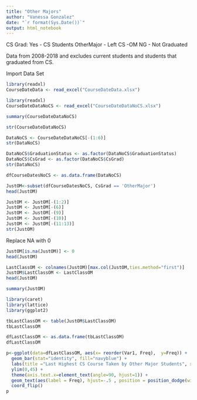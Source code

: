 ```yaml
---
title: "Other Majors"
author: "Vanessa Gonzalez"
date: "`r format(Sys.Date())`"
output: html_notebook
---
```


CS Grad: 
Yes - CS Students
OtherMajor - Left CS -OM
NG - Not Graduated

Data from 2008-2018 and excludes current students and students that graduated from CS.

Import Data Set
```r
library(readxl)
CourseDateData <- read_excel("CourseDateData.xlsx")

library(readxl)
CourseDateDataNoCS <- read_excel("CourseDateDataNoCS.xlsx")
```

```r
summary(CourseDateDataNoCS)
```

```r
str(CourseDateDataNoCS)
```

```r
DataNoCS <- CourseDateDataNoCS[-(1:6)]
str(DataNoCS)
```

```r
DataNoCS$GraduationStatus <- as.factor(DataNoCS$GraduationStatus)
DataNoCS$CsGrad <- as.factor(DataNoCS$CsGrad)
str(DataNoCS)
```


```r
dfCourseDatesNoCS <- as.data.frame(DataNoCS)
```

```r
JustOM<-subset(dfCourseDatesNoCS, CsGrad == 'OtherMajor')
head(JustOM)
```

```r
JustOM <- JustOM[-(1:2)]
JustOM <- JustOM[-(6)]
JustOM <- JustOM[-(9)]
JustOM <- JustOM[-(10)]
JustOM <- JustOM[-(11:13)]
str(JustOM)

```

Replace NA with 0
```r
JustOM[is.na(JustOM)] <- 0
head(JustOM)
```

```r
LastClassOM <- colnames(JustOM)[max.col(JustOM,ties.method="first")]
JustOM$LastClassOM <- LastClassOM
head(JustOM)
```

```r
summary(JustOM)
```

```r
library(caret)
library(lattice)
library(ggplot2)
```


```r
tbLastClassOM <- table(JustOM$LastClassOM)
tbLastClassOM
```

```r
dfLastClassOM <- as.data.frame(tbLastClassOM)
dfLastClassOM
```

```r
p<-ggplot(data=dfLastClassOM, aes(x= reorder(Var1, Freq),  y=Freq)) +
  geom_bar(stat="identity", fill="navyblue") +
  labs(title ="Last Highest CS Course Taken by Other Major Students", x = "Course", y = "Frequency") +
  ylim(0,45) +
  theme(axis.text.x=element_text(angle=90, hjust=1)) +
  geom_text(aes(label = Freq), hjust=-.5 , position = position_dodge(width = 1),inherit.aes = TRUE) +
  coord_flip()
p
```




